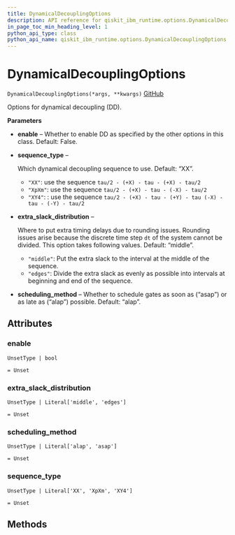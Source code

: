 ```yaml
---
title: DynamicalDecouplingOptions
description: API reference for qiskit_ibm_runtime.options.DynamicalDecouplingOptions
in_page_toc_min_heading_level: 1
python_api_type: class
python_api_name: qiskit_ibm_runtime.options.DynamicalDecouplingOptions
---
```


# DynamicalDecouplingOptions

<span id="qiskit_ibm_runtime.options.DynamicalDecouplingOptions" />

`DynamicalDecouplingOptions(*args, **kwargs)` [GitHub](https://github.com/Qiskit/qiskit-ibm-runtime/tree/stable/0.21/qiskit_ibm_runtime/options/dynamical_decoupling_options.py#L20-L50 "view source code")

Options for dynamical decoupling (DD).

**Parameters**

*   **enable** – Whether to enable DD as specified by the other options in this class. Default: False.

*   **sequence\_type** –

    Which dynamical decoupling sequence to use. Default: “XX”.

    *   `"XX"`: use the sequence `tau/2 - (+X) - tau - (+X) - tau/2`
    *   `"XpXm"`: use the sequence `tau/2 - (+X) - tau - (-X) - tau/2`
    *   `"XY4"`: : use the sequence `tau/2 - (+X) - tau - (+Y) - tau (-X) - tau - (-Y) - tau/2`

*   **extra\_slack\_distribution** –

    Where to put extra timing delays due to rounding issues. Rounding issues arise because the discrete time step `dt` of the system cannot be divided. This option takes following values. Default: “middle”.

    *   `"middle"`: Put the extra slack to the interval at the middle of the sequence.
    *   `"edges"`: Divide the extra slack as evenly as possible into intervals at beginning and end of the sequence.

*   **scheduling\_method** – Whether to schedule gates as soon as (“asap”) or as late as (“alap”) possible. Default: “alap”.

## Attributes

<span id="qiskit_ibm_runtime.options.DynamicalDecouplingOptions.enable" />

### enable

`UnsetType | bool`

`= Unset`

<span id="qiskit_ibm_runtime.options.DynamicalDecouplingOptions.extra_slack_distribution" />

### extra\_slack\_distribution

`UnsetType | Literal['middle', 'edges']`

`= Unset`

<span id="qiskit_ibm_runtime.options.DynamicalDecouplingOptions.scheduling_method" />

### scheduling\_method

`UnsetType | Literal['alap', 'asap']`

`= Unset`

<span id="qiskit_ibm_runtime.options.DynamicalDecouplingOptions.sequence_type" />

### sequence\_type

`UnsetType | Literal['XX', 'XpXm', 'XY4']`

`= Unset`

## Methods

